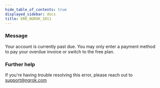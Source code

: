 ```yaml
---
hide_table_of_contents: true
displayed_sidebar: docs
title: ERR_NGROK_1011
---
```


### Message

Your account is currently past due. You may only enter a payment method to pay your overdue invoice or switch to the free plan.

<ErrorDetails />

### Further help

If you're having trouble resolving this error, please reach out to [support@ngrok.com](mailto:support@ngrok.com?subject=Help%20with%20ERR_NGROK_1011)
